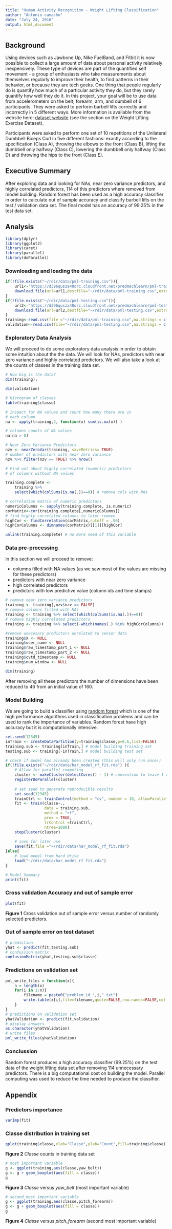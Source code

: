 ```yaml
---
title: "Human Activity Recognition - Weight Lifting Classification"
author: "Antonio camacho"
date: "July 24, 2016"
output: html_document
---
```


## Background

Using devices such as Jawbone Up, Nike FuelBand, and Fitbit it is now possible 
to collect a large amount of data about personal activity relatively 
inexpensively. These type of devices are part of the quantified self movement 
- a group of enthusiasts who take measurements about themselves regularly to 
improve their health, to find patterns in their behavior, or because they are 
tech geeks. One thing that people regularly do is quantify how much of a 
particular activity they do, but they rarely quantify how well they do it. 
In this project, your goal will be to use data from accelerometers on the belt, 
forearm, arm, and dumbell of 6 participants. They were asked to perform barbell 
lifts correctly and incorrectly in 5 different ways. More information is 
available from the website here: [dataset website](http://groupware.les.inf.puc-rio.br/har) 
(see the section on the Weight Lifting Exercise Dataset).
  
Participants were asked to perform one set of 10 repetitions of the Unilateral 
Dumbbell Biceps Curl in five different fashions: exactly according to the 
specification (Class A), throwing the elbows to the front (Class B), lifting 
the dumbbell only halfway (Class C), lowering the dumbbell only halfway
(Class D) and throwing the hips to the front (Class E).

## Executive Summary  

After exploring data and looking for NAs, near zero variance predictors,
and highly correlated predictors, 114 of this predictors where removed from
model building. Random forest has been used as a high accuracy classifier in
order to calculate out of sample accuracy and classify barbell lifts on the
test / validation data set. The final model has an accuracy of 99.25% in the
test data set.

## Analysis

```r
library(dplyr)
library(ggplot2)
library(caret)
library(parallel)
library(doParallel)
```

### Downloading and loading the data  

```r
if(!file.exists("~/rdir/data/pml-training.csv")){
    url1<-"https://d396qusza40orc.cloudfront.net/predmachlearn/pml-training.csv"
    download.file(url=url1,destfile="~/rdir/data/pml-training.csv",extra = c("curl"))
}
if(!file.exists("~/rdir/data/pml-testing.csv")){
    url2<-"https://d396qusza40orc.cloudfront.net/predmachlearn/pml-testing.csv"
    download.file(url=url2,destfile="~/rdir/data/pml-testing.csv",extra = c("curl"))
}
training<-read.csv(file ="~/rdir/data/pml-training.csv",na.strings = c("NA","#DIV/0!"))
validation<-read.csv(file="~/rdir/data/pml-testing.csv",na.strings = c("NA","#DIV/0!"))
```


### Exploratory Data Analysis

We will proceed to do some exploratory data analysis in order to obtain
some intuition about the the data. We will look for NAs, predictors with
near zero variance and highly correlated predictors. We will also take a look
at the counts of classes in the training data set.

```r
# How big is the data?
dim(training); 

dim(validation)

# Histogram of classes
table(training$classe)

# Inspect for NA values and count how many there are in
# each column
na <- apply(training,2, function(x) sum(is.na(x)) )

# columns counts of NA values
na[na > 0]

# Near Zero Variance Predictors
nzv <- nearZeroVar(training, saveMetrics= TRUE)
# number of predictors with near zero variance
nzv %>% filter(nzv == TRUE) %>% nrow()

# Find out about highly correlated (numeric) predictors
# of columns without NA values

training.complete <- 
    training %>% 
    select(which(colSums(is.na(.))==0)) # remove cols with NAs

# correlation matrix of numeric predictors
numericColumns <- sapply(training.complete, is.numeric)
corMatrix<-cor(training.complete[,numericColumns])
# find highly correlated columns to later remove
highCor <- findCorrelation(corMatrix,cutoff = .90)
highCorColumns <- dimnames(corMatrix)[[1]][highCor]

unlink(training.complete) # no more need of this variable
```
  
### Data pre-processing  
  
In this section we will proceed to remove:  

- columns filled with NA values (as we saw most of the values are missing for 
these predictors)
- predictors with near zero variance
- high correlated predictors
- predictors with low predictive value (column ids and time stamps)


```r
# remove near zero variance predictors
training <- training[,nzv$nzv == FALSE]
# remove columns filled with NAs
training <- training %>% select(which(colSums(is.na(.))==0))
# romove highly correlated predictors
training <- training %>% select(-which(names(.) %in% highCorColumns))

#remove unecesary predictors unrelated to sensor data
training$X <- NULL                      
training$user_name <- NULL                     
training$raw_timestamp_part_1 <- NULL   
training$raw_timestamp_part_2 <- NULL  
training$cvtd_timestamp <- NULL         
training$num_window <- NULL             

dim(training)
```
  
After removing all these predictors the number of dimensions have been reduced 
to 46 from an initial value of 160.
  
### Model Building

We are going to build a classifier using 
[random forest](https://en.wikipedia.org/wiki/Random_forest) which is one of
the high performance algorithms used in classification problems and can be 
used to rank the importance of variables. Random forest have high accuracy but
it is computationally intensive.

```r
set.seed(12345)
inTrain <- createDataPartition(y=training$classe,p=0.6,list=FALSE)
training.sub <- training[inTrain,] # model building training set 
testing.sub <- training[-inTrain,] # model building test set

# check if model has already been created (this will only run once!)
if(!file.exists("~/rdir/data/har_model_rf_fit.rda") ){
    # Allow for parallel computing
    cluster <- makeCluster(detectCores() - 1) # convention to leave 1 core for OS
    registerDoParallel(cluster)
    
    # set seed to generate reproducible results
    set.seed(12345)
    trainCtrl <- trainControl(method = "cv", number = 10, allowParallel = TRUE)
    fit <- train(classe~.,
                 data = training.sub, 
                 method = "rf",
                 prox = TRUE, 
                 trControl =trainCtrl,
                 ntree=1000)
    stopCluster(cluster)
    
    # save for later use
    save(fit,file ="~/rdir/data/har_model_rf_fit.rda")
}else{
    # load model from hard drive
    load("~/rdir/data/har_model_rf_fit.rda")
}

# Model Summary
print(fit)
```

### Cross validation Accuracy and out of sample error

```r
plot(fit)
```
  
**Figure 1** Cross validation out of sample error versus number of randomly
selected predictors.  

### Out of sample error on test dataset

```r
# prediction
yhat <- predict(fit,testing.sub)
# confussion matrix
confusionMatrix(yhat,testing.sub$classe)
```

### Predictions on validation set

```r
pml_write_files = function(x){
    n = length(x)
    for(i in 1:n){
        filename = paste0("problem_id_",i,".txt")
        write.table(x[i],file=filename,quote=FALSE,row.names=FALSE,col.names=FALSE)
    }
}
# predictions on validation set
yhatValidation <- predict(fit,validation)
# display answers
as.character(yhatValidation)
# write files
pml_write_files(yhatValidation)
```
  
### Conclussion

Random forest produces a high accuracy classifier (99.25%) on the test data of 
the weight lifting data set after removing 114 unnecessary predictors. There is a 
big computational cost on building the model. Parallel computing was used to 
reduce the time needed to produce the classifier.

## Appendix

### Predictors importance

```r
varImp(fit)
```

### Classe distribution in training set
```r
qplot(training$classe,xlab="Classe",ylab="Count",fill=training$classe)
```
  
**Figure 2** *Classe* counts in training data set
  
```r
# most important variable
g <- ggplot(training,aes(classe,yaw_belt))
g <- g + geom_boxplot(aes(fill = classe))
g
```
  
**Figure 3** *Classe* versus *yaw_belt* (most important variable)

```r
# second most important variable
g <- ggplot(training,aes(classe,pitch_forearm))
g <- g + geom_boxplot(aes(fill = classe))
g
```
  
**Figure 4** *Classe* versus *pitch_forearm* (second most important variable)